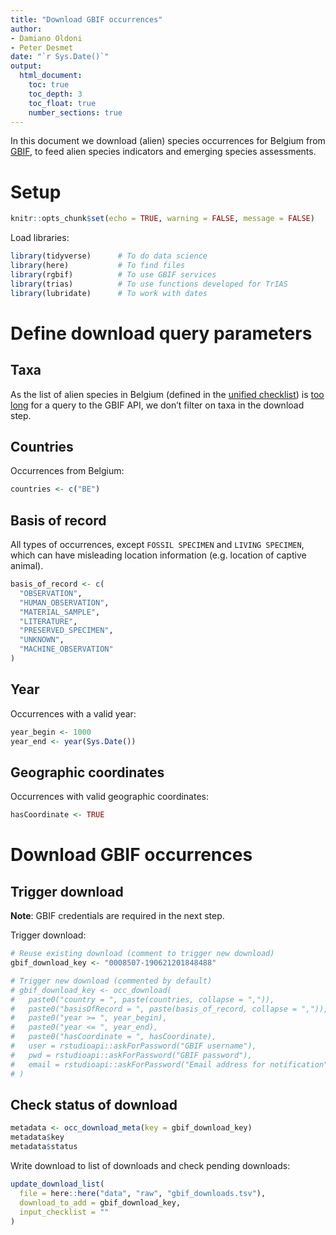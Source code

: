 ```yaml
---
title: "Download GBIF occurrences"
author:
- Damiano Oldoni
- Peter Desmet
date: "`r Sys.Date()`"
output:
  html_document:
    toc: true
    toc_depth: 3
    toc_float: true
    number_sections: true
---
```


In this document we download (alien) species occurrences for Belgium from [GBIF](https://www.gbif.org), to feed alien species indicators and emerging species assessments.

# Setup

```r
knitr::opts_chunk$set(echo = TRUE, warning = FALSE, message = FALSE)
```

Load libraries:

```r
library(tidyverse)      # To do data science
library(here)           # To find files
library(rgbif)          # To use GBIF services
library(trias)          # To use functions developed for TrIAS
library(lubridate)      # To work with dates
```

# Define download query parameters

## Taxa

As the list of alien species in Belgium (defined in the [unified checklist](https://doi.org/10.15468/xoidmd)) is [too long](https://github.com/gbif/portal-feedback/issues/1768) for a query to the GBIF API, we don't filter on taxa in the download step.

## Countries

Occurrences from Belgium:

```r
countries <- c("BE")
```

## Basis of record

All types of occurrences, except `FOSSIL SPECIMEN` and `LIVING SPECIMEN`, which can have misleading location information (e.g. location of captive animal).

```r
basis_of_record <- c(
  "OBSERVATION", 
  "HUMAN_OBSERVATION",
  "MATERIAL_SAMPLE", 
  "LITERATURE", 
  "PRESERVED_SPECIMEN", 
  "UNKNOWN", 
  "MACHINE_OBSERVATION"
)
```

## Year

Occurrences with a valid year:

```r
year_begin <- 1000
year_end <- year(Sys.Date())
```

## Geographic coordinates

Occurrences with valid geographic coordinates:

```r
hasCoordinate <- TRUE
```

# Download GBIF occurrences

## Trigger download

**Note**: GBIF credentials are required in the next step. 

Trigger download:

```r
# Reuse existing download (comment to trigger new download)
gbif_download_key <- "0008507-190621201848488"

# Trigger new download (commented by default)
# gbif_download_key <- occ_download(
#   paste0("country = ", paste(countries, collapse = ",")),
#   paste0("basisOfRecord = ", paste(basis_of_record, collapse = ",")),
#   paste0("year >= ", year_begin),
#   paste0("year <= ", year_end),
#   paste0("hasCoordinate = ", hasCoordinate),
#   user = rstudioapi::askForPassword("GBIF username"),
#   pwd = rstudioapi::askForPassword("GBIF password"),
#   email = rstudioapi::askForPassword("Email address for notification")
# )
```

## Check status of download

```r
metadata <- occ_download_meta(key = gbif_download_key)
metadata$key
metadata$status
```

Write download to list of downloads and check pending downloads:

```r
update_download_list(
  file = here::here("data", "raw", "gbif_downloads.tsv"), 
  download_to_add = gbif_download_key, 
  input_checklist = ""
)
```
